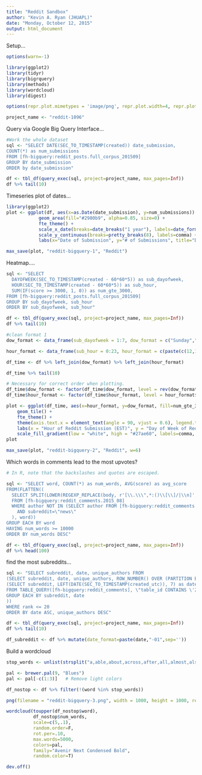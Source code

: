 ```yaml
---
title: "Reddit Sandbox"
author: "Kevin A. Ryan (JHUAPL)"
date: "Monday, October 12, 2015"
output: html_document
---
```


Setup...
```r
options(warn=-1)

library(ggplot2)
library(tidyr)
library(bigrquery)
library(methods) 
library(wordcloud)
library(digest)

options(repr.plot.mimetypes = 'image/png', repr.plot.width=4, repr.plot.height=3, repr.plot.res=300)

project_name <- "reddit-1096"   

```

Query via Google Big Query Interface...
```r
#Work the whole dataset
sql <- "SELECT DATE(SEC_TO_TIMESTAMP(created)) date_submission,
COUNT(*) as num_submissions
FROM [fh-bigquery:reddit_posts.full_corpus_201509]
GROUP BY date_submission
ORDER by date_submission"

df <- tbl_df(query_exec(sql, project=project_name, max_pages=Inf))
df %>% tail(10)
```

Timeseries plot of dates...
```r
library(ggplot2)
plot <- ggplot(df, aes(x=as.Date(date_submission), y=num_submissions)) +
            geom_area(fill="#2980b9", alpha=0.85, size=0) +
            fte_theme() +
            scale_x_date(breaks=date_breaks("1 year"), labels=date_format("%Y")) +
            scale_y_continuous(breaks=pretty_breaks(8), labels=comma) +
            labs(x="Date of Submission", y="# of Submissions", title="Daily # of Reddit Submissions from 2006 - 2015")

max_save(plot, "reddit-bigquery-1", "Reddit")
```

Heatmap....
```r
sql <- "SELECT
  DAYOFWEEK(SEC_TO_TIMESTAMP(created - 60*60*5)) as sub_dayofweek,
  HOUR(SEC_TO_TIMESTAMP(created - 60*60*5)) as sub_hour,
  SUM(IF(score >= 3000, 1, 0)) as num_gte_3000,
FROM [fh-bigquery:reddit_posts.full_corpus_201509]
GROUP BY sub_dayofweek, sub_hour
ORDER BY sub_dayofweek, sub_hour"

df <- tbl_df(query_exec(sql, project=project_name, max_pages=Inf))
df %>% tail(10)

#clean format 1
dow_format <- data_frame(sub_dayofweek = 1:7, dow_format = c("Sunday","Monday","Tuesday","Wednesday","Thursday","Friday","Saturday"))

hour_format <- data_frame(sub_hour = 0:23, hour_format = c(paste(c(12,1:11),"AM"), paste(c(12,1:11),"PM")))

df_time <- df %>% left_join(dow_format) %>% left_join(hour_format)

df_time %>% tail(10)

# Necessary for correct order when plotting.
df_time$dow_format <- factor(df_time$dow_format, level = rev(dow_format$dow_format))
df_time$hour_format <- factor(df_time$hour_format, level = hour_format$hour_format)

plot <- ggplot(df_time, aes(x=hour_format, y=dow_format, fill=num_gte_3000)) +
    geom_tile() +
    fte_theme() +
    theme(axis.text.x = element_text(angle = 90, vjust = 0.6), legend.title = element_blank(), legend.position="top", legend.direction="horizontal", legend.key.width=unit(1, "cm"), legend.key.height=unit(0.25, "cm"), legend.margin=unit(-0.5,"cm"), panel.margin=element_blank()) +
    labs(x = "Hour of Reddit Submission (EST)", y = "Day of Week of Reddit Submission", title = "# of Reddit Submissions Which Received >3000 Points, by Time of Original Submission") +
    scale_fill_gradient(low = "white", high = "#27ae60", labels=comma, breaks=pretty_breaks(6))
plot

max_save(plot, "reddit-bigquery-2", "Reddit", w=6)

```

Which words in comments lead to the most upvotes?

```r
# In R, note that the backslashes and quotes are escaped.

sql <- "SELECT word, COUNT(*) as num_words, AVG(score) as avg_score
FROM(FLATTEN((
  SELECT SPLIT(LOWER(REGEXP_REPLACE(body, r'[\\.\\\",*:()\\[\\]/|\\n]', ' ')), ' ') word, score
  FROM [fh-bigquery:reddit_comments.2015_08] 
  WHERE author NOT IN (SELECT author FROM [fh-bigquery:reddit_comments.bots_201505])
    AND subreddit=\"news\"
  ), word))
GROUP EACH BY word
HAVING num_words >= 10000
ORDER BY num_words DESC"

df <- tbl_df(query_exec(sql, project=project_name, max_pages=Inf))
df %>% head(100)

```

find the most subreddits...   
```r
sql <- "SELECT subreddit, date, unique_authors FROM
(SELECT subreddit, date, unique_authors, ROW_NUMBER() OVER (PARTITION BY date ORDER BY unique_authors DESC) rank FROM
(SELECT subreddit, LEFT(DATE(SEC_TO_TIMESTAMP(created_utc)), 7) as date, COUNT(UNIQUE(author)) as unique_authors
FROM TABLE_QUERY([fh-bigquery:reddit_comments], \"table_id CONTAINS \'20\' AND LENGTH(table_id)<8\")
GROUP EACH BY subreddit, date
))
WHERE rank <= 20
ORDER BY date ASC, unique_authors DESC"

df <- tbl_df(query_exec(sql, project=project_name, max_pages=Inf))
df %>% tail(10)

df_subreddit <- df %>% mutate(date_format=paste(date,"-01",sep=''))

```

Build a wordcloud
```r
stop_words <- unlist(strsplit("a,able,about,across,after,all,almost,also,am,among,an,and,any,are,as,at,be,because,been,but,by,can,cannot,could,dear,did,do,does,either,else,ever,every,for,from,get,got,had,has,have,he,her,hers,him,his,how,however,i,if,in,into,is,it,its,just,least,let,like,likely,may,me,might,most,must,my,neither,no,nor,not,of,off,often,on,only,or,other,our,own,rather,said,say,says,she,should,since,so,some,than,that,the,their,them,then,there,these,they,this,tis,to,too,twas,us,wants,was,we,were,what,when,where,which,while,who,whom,why,will,with,would,yet,you,your,id,item,it\'s,don\'t",","))

pal <- brewer.pal(9, "Blues")
pal <- pal[-c(1:3)]   # Remove light colors

df_nostop <- df %>% filter(!(word %in% stop_words))

png(filename = "reddit-bigquery-3.png", width = 1000, height = 1000, res= 300)

wordcloud(toupper(df_nostop$word),
          df_nostop$num_words,
          scale=c(5,.1),
          random.order=F,
          rot.per=.10,
          max.words=5000,
          colors=pal,
          family="Avenir Next Condensed Bold",
          random.color=T)

dev.off()
```

```r

```


